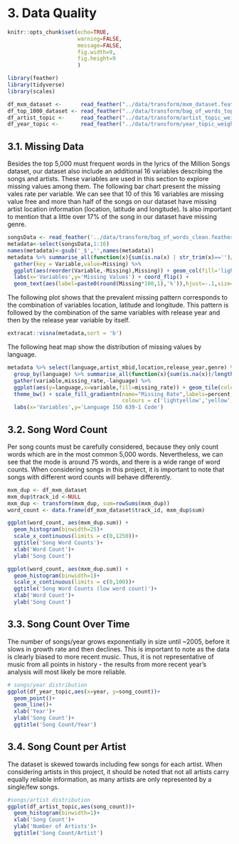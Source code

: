 
# 3. Data Quality

```r
knitr::opts_chunk$set(echo=TRUE,
                      warning=FALSE,
                      message=FALSE,
                      fig.width=9,
                      fig.height=9
                      )
```

```r
library(feather)
library(tidyverse)
library(scales)

df_mxm_dataset <-      read_feather("../data/transform/mxm_dataset.feather")
df_top_1000_dataset <- read_feather("../data/transform/bag_of_words_top_1000.feather")
df_artist_topic <-     read_feather("../data/transform/artist_topic_weights.feather")
df_year_topic <-       read_feather("../data/transform/year_topic_weights.feather")
```

## 3.1. Missing Data

Besides the top 5,000 must frequent words in the lyrics of the Million Songs dataset, our dataset also include an additional 16 variables describing the songs and artists. These variables are used in this section to explore missing values among them.  The following bar chart present the missing vales rate per variable. We can see that 10 of this 16 variables are missing value free and more than half of the songs on our dataset have missing artist location information (location, latitude and longitude). Is also important to mention that a little over 17% of the song in our dataset have missing genre.  

```r
songsData <- read_feather('../data/transform/bag_of_words_clean.feather')
metadata<-select(songsData,1:16)
names(metadata)<-gsub('_$','',names(metadata))
metadata %>% summarise_all(function(x){sum(is.na(x) | str_trim(x)=='')/length(x)}) %>% 
  gather(key = Variable,value=Missing) %>%
  ggplot(aes(reorder(Variable,-Missing),Missing)) + geom_col(fill='lightblue',colour='black') + scale_y_continuous(labels = percent) +
  labs(x='Variables',y='Missing Values') + coord_flip() + 
  geom_text(aes(label=paste0(round(Missing*100,1),'%')),hjust=-.1,size=3)
```

The following plot shows that the prevalent missing pattern corresponds to the combination of variables location, latitude and longitude. This pattern is followed by the combination of the same variables with release year and then by the release year variable by itself.

```r
extracat::visna(metadata,sort = 'b')
```

The following heat map show the distribution of missing values by language. 

```r
metadata %>% select(language,artist_mbid,location,release_year,genre) %>% filter(!is.na(language)) %>% 
  group_by(language) %>% summarise_all(function(x){sum(is.na(x))/length(x)}) %>% ungroup() %>% 
  gather(variable,missing_rate,-language) %>% 
  ggplot(aes(y=language,x=variable,fill=missing_rate)) + geom_tile(colour='white') + 
  theme_bw() + scale_fill_gradientn(name="Missing Rate",labels=percent,
                                    colours = c('lightyellow','yellow','orange','darkred')) +
  labs(x='Variables',y='Language ISO 639-1 Code')
```

## 3.2. Song Word Count

Per song counts must be carefully considered, because they only count words which are in the most common 5,000 words. Nevertheless, we can see that the mode is around 75 words, and there is a wide range of word counts. When considering songs in this project, it is important to note that songs with different word counts will behave differently.

```r
mxm_dup <- df_mxm_dataset
mxm_dup$track_id <-NULL
mxm_dup <- transform(mxm_dup, sum=rowSums(mxm_dup))
word_count <- data.frame(df_mxm_dataset$track_id, mxm_dup$sum)

ggplot(word_count, aes(mxm_dup.sum)) +
  geom_histogram(binwidth=25)+
  scale_x_continuous(limits = c(0,1250))+
  ggtitle('Song Word Counts')+
  xlab('Word Count')+
  ylab('Song Count')

ggplot(word_count, aes(mxm_dup.sum)) +
  geom_histogram(binwidth=1)+
  scale_x_continuous(limits = c(0,100))+
  ggtitle('Song Word Counts (low word count)')+
  xlab('Word Count')+
  ylab('Song Count')
```


## 3.3. Song Count Over Time

The number of songs/year grows exponentially in size until ~2005, before it slows in growth rate and then declines. This is important to note as the data is clearly biased to more recent music. Thus, it is not representative of music from all points in history - the results from more recent year's analysis will most likely be more reliable.

```r
# songs/year distribution
ggplot(df_year_topic,aes(x=year, y=song_count))+
  geom_point()+
  geom_line()+
  xlab('Year')+
  ylab('Song Count')+
  ggtitle('Song Count/Year')
```

## 3.4. Song Count per Artist

The dataset is skewed towards including few songs for each artist. When considering artists in this project, it should be noted that not all artists carry equally reliable information, as many artists are only represented by a single/few songs.

```r
#songs/artist distribution
ggplot(df_artist_topic,aes(song_count))+
  geom_histogram(binwidth=1)+
  xlab('Song Count')+
  ylab('Number of Artists')+
  ggtitle('Song Count/Artist')
```



